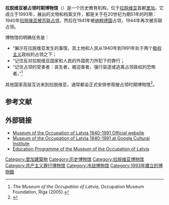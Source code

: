 {{Infobox museum
| name = 拉脫維亞被占領時期博物館
| native_name = Latvijas Okupācijas muzejs
| native_name_lang = lv
| logo = 
| image = Latvijas okupācijas muzejs, Strēlnieku laukums 1, Rīga, Latvia - M.Strīķis - Panoramio.jpg
| imagesize = 350px
| caption =博物館主館
| alt = 
| map_type = 
| coordinates = 
| former_name = 
| established = 1993年
| dissolved = <!-- {{End date|YYYY|MM|DD|df=y}} -->
| location = 雷尼斯大道7號（Raiņa bulvāris）, [[里加|里加]], [[拉脫維亞|拉脫維亞]] (臨時)<br/>步槍兵廣場（Latviešu strēlnieku laukums）1號, 里加(主館)
| type = 歷史博物館, 紀念館
| accreditation = 
| key_holdings = 
| collections = 
| collection_size = 60,000
| visitors = 
| founder = 
| director = 
| president = 
| curator = 
| assistant curator = 
| owner = 職業博物館協會
| publictransit = 
| car_park = 
| parking = 
| network = 
| website = {{Official URL}}
| embedded = 
}}
'''拉脱维亚被占领时期博物馆'''（{{lang-lv|Latvijas Okupācijas muzejs}}）是一个历史教育机构，位于[[拉脱维亚|拉脱维亚]]首都[[里加|里加]]，它成立于1993年，展出的文物和档案文件，都是关于在20世纪为期51年的时期：1940年[[苏联占领波罗的海国家|拉脱维亚被苏联占领]]，然后在1941年被[[纳粹德国|纳粹德国]]占领，1944年再次被苏联占领。

博物馆的明确任务是：
* “展示在拉脱维亚发生的事情，其土地和人民从1940年到1991年处于两个[[极权主义|极权主义]]政权的占领之下；
* “记住反对拉脱维亚国家和人民的外国势力所犯下的罪行； 
* “记住占领的受害者：丧生者，被迫害者，强行驱逐或逃离占领政权的恐怖者。”<ref>''The Museum of the Occupation of Latvia'', Occupation Museum Foundation, Riga (2005).</ref>

其他国家高层互访来到拉脱维亚，通常都会正式安排参观被占领时期博物馆<ref>{{cite web |url=http://www.omf.lv/index.php?option=com_content&task=view&id=22&Itemid=26 |title=Apmeklētāji |language=lv |publisher=Museum of the Occupation of Latvia |quote=Muzejs ir iekļauts Latvijas Valsts diplomātiskajā protokolā un to apmeklē  daudzu valstu vadītāji un oficiālas delegācijas. |accessdate=2009-03-08 |archive-date=2012-02-20 |archive-url=https://web.archive.org/web/20120220164133/http://www.omf.lv/index.php?option=com_content&task=view&id=22&Itemid=26 |dead-url=no }}</ref>。

== 参考文献 ==
{{Reflist}}

== 外部链接 ==
{{Commons category|The museum of the Occupation of Latvia|Museum of the Occupation of Latvia}}
* [http://www.occupationmuseum.lv/en/ Museum of the Occupation of Latvia 1940-1991 Official website] {{Wayback|url=http://www.occupationmuseum.lv/en/ |date=20210921120047 }}
* [https://google.com/culturalinstitute/beta/partner/the-museum-of-the-occupation-of-latvia-1940-1991 Museum of the Occupation of Latvia  1940-1991 at Google Cultural Institute] {{Wayback|url=https://google.com/culturalinstitute/beta/partner/the-museum-of-the-occupation-of-latvia-1940-1991 |date=20161109225323 }}
* [http://okupacijasmuzejs.lv/en/education/ Education Programme of the Museum of the Occupation of Latvia] {{Wayback|url=http://okupacijasmuzejs.lv/en/education/ |date=20201128155631 }}

{{coord|56.9470925|24.1063643|type:landmark_region:LV-RIX|display=title}}
{{normdaten}}
[[Category:里加建築物|Category:里加建築物]]
[[Category:历史博物馆|Category:历史博物馆]]
[[Category:拉脱维亚博物馆|Category:拉脱维亚博物馆]]
[[Category:共产主义罪行博物馆|Category:共产主义罪行博物馆]]
[[Category:冷战博物馆|Category:冷战博物馆]]
[[Category:1993年建立的博物館|Category:1993年建立的博物館]]